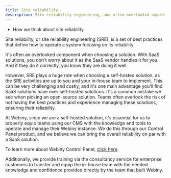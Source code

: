 ```yaml
---
title: Site reliability
description: Site reliability engineering, and often overlooked aspect of self-hosted open-source solutions.
---
```



<Alert type="success" title="WHAT YOU'LL LEARN">

- How we think about site reliability

</Alert>


Site reliability, or site reliability engineering (SRE), is a set of best practices that define how to operate a system focusing on its reliability. 

It's often an overlooked component when choosing a solution. With SaaS solutions, you don't worry about it as the SaaS vendor handles it for you. And if they do it correctly, you know they are doing it well. 

However, SRE plays a huge role when choosing a self-hosted solution, as the SRE activities are up to you and your in-house team to implement. This can be very challenging and costly, and it's one main advantage you'll find SaaS solutions have over self-hosted solutions. 
It's a common mistake we see when picking an open-source solution. Teams often overlook the risk of not having the best practices and experience managing these solutions, ensuring their reliability. 

At Webiny, since we are a self-hosted solution, it's essential for us to properly equip teams using our CMS with the knowledge and tools to operate and manage their Webiny instance. We do this through our Control Panel product, and we believe we can bring the overall reliability on par with a SaaS solution. 

<Alert type="success">

To learn more about Webiny Control Panel, [click here](./control-panel).

</Alert>

Additionally, we provide training via the consultancy service for enterprise customers to transfer and equip the in-house team with the needed knowledge and confidence provided directly by the team that built Webiny. 
